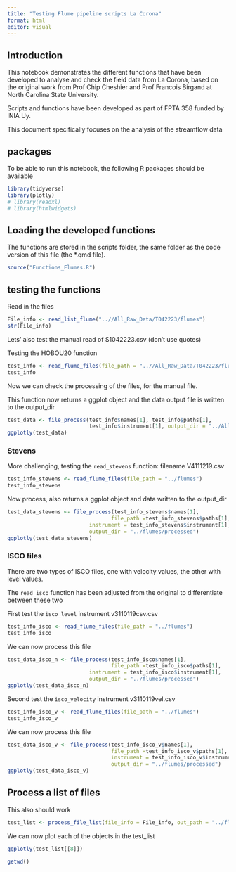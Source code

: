 ```yaml
---
title: "Testing Flume pipeline scripts La Corona"
format: html
editor: visual
---
```


## Introduction

This notebook demonstrates the different functions that have been developed to analyse and check the field data from La Corona, based on the original work from Prof Chip Cheshier and Prof Francois Birgand at North Carolina State University.

Scripts and functions have been developed as part of FPTA 358 funded by INIA Uy.

This document specifically focuses on the analysis of the streamflow data

## packages

To be able to run this notebook, the following R packages should be available

```r
library(tidyverse) 
library(plotly) 
# library(readxl) 
# library(htmlwidgets)
```

## Loading the developed functions

The functions are stored in the scripts folder, the same folder as the code version of this file (the \*.qmd file).

```r
source("Functions_Flumes.R") 
```

## testing the functions

Read in the files

```r
File_info <- read_list_flume("..//All_Raw_Data/T042223/flumes")
str(File_info)
```

Lets' also test the manual read of S1042223.csv (don't use quotes)

Testing the HOBOU20 function

```r
test_info <- read_flume_files(file_path = "..//All_Raw_Data/T042223/flumes")
test_info
```

Now we can check the processing of the files, for the manual file.

This function now returns a ggplot object and the data output file is written to the output_dir

```r
test_data <- file_process(test_info$names[1], test_info$paths[1],
                          test_info$instrument[1], output_dir = "../All_Raw_Data/T042223/flumes/processed")
ggplotly(test_data)
```

### Stevens

More challenging, testing the `read_stevens` function: filename V4111219.csv

```r
test_info_stevens <- read_flume_files(file_path = "../flumes")
test_info_stevens
```

Now process, also returns a ggplot object and data written to the output_dir

```r
test_data_stevens <- file_process(test_info_stevens$names[1], 
                                 file_path =test_info_stevens$paths[1],
                          instrument = test_info_stevens$instrument[1], 
                          output_dir = "../flumes/processed")
ggplotly(test_data_stevens)
```

### ISCO files

There are two types of ISCO files, one with velocity values, the other with level values.

The `read_isco` function has been adjusted from the original to differentiate between these two

First test the `isco_level` instrument v3110119csv.csv

```r
test_info_isco <- read_flume_files(file_path = "../flumes")
test_info_isco
```

We can now process this file

```r
test_data_isco_n <- file_process(test_info_isco$names[1], 
                                 file_path =test_info_isco$paths[1],
                          instrument = test_info_isco$instrument[1], 
                          output_dir = "../flumes/processed")
ggplotly(test_data_isco_n)

```

Second test the `isco_velocity` instrument v3110119vel.csv

```r
test_info_isco_v <- read_flume_files(file_path = "../flumes") 
test_info_isco_v
```

We can now process this file

```r
test_data_isco_v <- file_process(test_info_isco_v$names[1],
                                 file_path =test_info_isco_v$paths[1],
                                 instrument = test_info_isco_v$instrument[1],
                                 output_dir = "../flumes/processed") 
ggplotly(test_data_isco_v) 
```

## Process a list of files

This also should work

```r
test_list <- process_file_list(file_info = File_info, out_path = "../flumes/processed")

```

We can now plot each of the objects in the test_list

```r
ggplotly(test_list[[8]])
```

```r
getwd()
```
